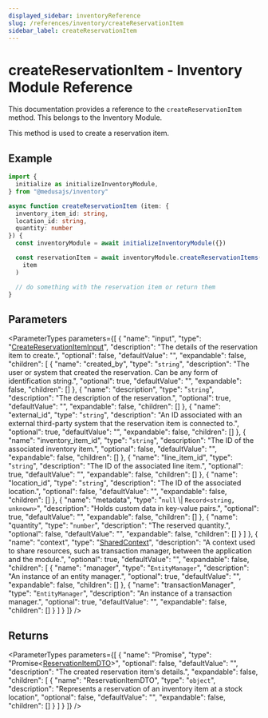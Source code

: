 ```yaml
---
displayed_sidebar: inventoryReference
slug: /references/inventory/createReservationItem
sidebar_label: createReservationItem
---
```



# createReservationItem - Inventory Module Reference

This documentation provides a reference to the `createReservationItem` method. This belongs to the Inventory Module.

This method is used to create a reservation item.

## Example

```ts
import { 
  initialize as initializeInventoryModule,
} from "@medusajs/inventory"

async function createReservationItem (item: {
  inventory_item_id: string,
  location_id: string,
  quantity: number
}) {
  const inventoryModule = await initializeInventoryModule({})

  const reservationItem = await inventoryModule.createReservationItems(
    item
  )

  // do something with the reservation item or return them
}
```

## Parameters

<ParameterTypes parameters={[
  {
    "name": "input",
    "type": "[CreateReservationItemInput](../../inventory/interfaces/inventory.CreateReservationItemInput.mdx)",
    "description": "The details of the reservation item to create.",
    "optional": false,
    "defaultValue": "",
    "expandable": false,
    "children": [
      {
        "name": "created_by",
        "type": "`string`",
        "description": "The user or system that created the reservation. Can be any form of identification string.",
        "optional": true,
        "defaultValue": "",
        "expandable": false,
        "children": []
      },
      {
        "name": "description",
        "type": "`string`",
        "description": "The description of the reservation.",
        "optional": true,
        "defaultValue": "",
        "expandable": false,
        "children": []
      },
      {
        "name": "external_id",
        "type": "`string`",
        "description": "An ID associated with an external third-party system that the reservation item is connected to.",
        "optional": true,
        "defaultValue": "",
        "expandable": false,
        "children": []
      },
      {
        "name": "inventory_item_id",
        "type": "`string`",
        "description": "The ID of the associated inventory item.",
        "optional": false,
        "defaultValue": "",
        "expandable": false,
        "children": []
      },
      {
        "name": "line_item_id",
        "type": "`string`",
        "description": "The ID of the associated line item.",
        "optional": true,
        "defaultValue": "",
        "expandable": false,
        "children": []
      },
      {
        "name": "location_id",
        "type": "`string`",
        "description": "The ID of the associated location.",
        "optional": false,
        "defaultValue": "",
        "expandable": false,
        "children": []
      },
      {
        "name": "metadata",
        "type": "`null` \\| `Record<string, unknown>`",
        "description": "Holds custom data in key-value pairs.",
        "optional": true,
        "defaultValue": "",
        "expandable": false,
        "children": []
      },
      {
        "name": "quantity",
        "type": "`number`",
        "description": "The reserved quantity.",
        "optional": false,
        "defaultValue": "",
        "expandable": false,
        "children": []
      }
    ]
  },
  {
    "name": "context",
    "type": "[SharedContext](../../inventory/interfaces/inventory.SharedContext.mdx)",
    "description": "A context used to share resources, such as transaction manager, between the application and the module.",
    "optional": true,
    "defaultValue": "",
    "expandable": false,
    "children": [
      {
        "name": "manager",
        "type": "`EntityManager`",
        "description": "An instance of an entity manager.",
        "optional": true,
        "defaultValue": "",
        "expandable": false,
        "children": []
      },
      {
        "name": "transactionManager",
        "type": "`EntityManager`",
        "description": "An instance of a transaction manager.",
        "optional": true,
        "defaultValue": "",
        "expandable": false,
        "children": []
      }
    ]
  }
]} />

## Returns

<ParameterTypes parameters={[
  {
    "name": "Promise",
    "type": "Promise&#60;[ReservationItemDTO](../../inventory/types/inventory.ReservationItemDTO.mdx)&#62;",
    "optional": false,
    "defaultValue": "",
    "description": "The created reservation item's details.",
    "expandable": false,
    "children": [
      {
        "name": "ReservationItemDTO",
        "type": "`object`",
        "description": "Represents a reservation of an inventory item at a stock location",
        "optional": false,
        "defaultValue": "",
        "expandable": false,
        "children": []
      }
    ]
  }
]} />
